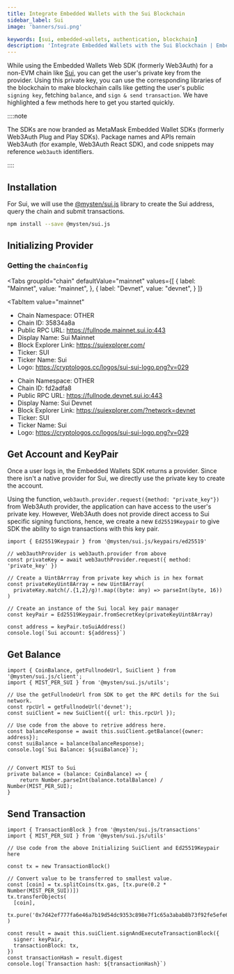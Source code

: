 ```yaml
---
title: Integrate Embedded Wallets with the Sui Blockchain
sidebar_label: Sui
image: 'banners/sui.png'

keywords: [sui, embedded-wallets, authentication, blockchain]
description: 'Integrate Embedded Wallets with the Sui Blockchain | Embedded Wallets'
---
```



While using the Embedded Wallets Web SDK (formerly Web3Auth) for a non-EVM chain like [Sui](https://sui.io/), you can get the user's private key from the provider. Using this private key, you can use the corresponding libraries of the blockchain to make blockchain calls like getting the user's public `signing key`, fetching `balance`, and `sign & send transaction`. We have highlighted a few methods here to get you started quickly.

::::note

The SDKs are now branded as MetaMask Embedded Wallet SDKs (formerly Web3Auth Plug and Play SDKs). Package names and APIs remain Web3Auth (for example, Web3Auth React SDK), and code snippets may reference `web3auth` identifiers.

::::

## Installation

For Sui, we will use the [@mysten/sui.js](https://www.npmjs.com/package/@mysten/sui.js) library to create the Sui address, query the chain and submit transactions.

```bash npm2yarn
npm install --save @mysten/sui.js
```

## Initializing Provider

### Getting the `chainConfig`

<Tabs
 groupId="chain"
 defaultValue="mainnet"
  values={[
    { label: "Mainnet", value: "mainnet", },
    { label: "Devnet", value: "devnet", }
  ]}
>
<TabItem
  value="mainnet"
>

- Chain Namespace: OTHER
- Chain ID: 35834a8a
- Public RPC URL: https://fullnode.mainnet.sui.io:443
- Display Name: Sui Mainnet
- Block Explorer Link: https://suiexplorer.com/
- Ticker: SUI
- Ticker Name: Sui
- Logo: https://cryptologos.cc/logos/sui-sui-logo.png?v=029

</TabItem>

<TabItem value="devnet">

- Chain Namespace: OTHER
- Chain ID: fd2adfa8
- Public RPC URL: https://fullnode.devnet.sui.io:443
- Display Name: Sui Devnet
- Block Explorer Link: https://suiexplorer.com/?network=devnet
- Ticker: SUI
- Ticker Name: Sui
- Logo: https://cryptologos.cc/logos/sui-sui-logo.png?v=029

</TabItem>
</Tabs>

## Get Account and KeyPair

Once a user logs in, the Embedded Wallets SDK returns a provider. Since there isn't a native provider for Sui, we directly use the private key to create the account.

Using the function, `web3auth.provider.request({method: "private_key"})` from Web3Auth provider, the application can have access to the user's private key. However, Web3Auth does not provide direct access to Sui specific signing functions, hence, we create a new `Ed25519Keypair` to give SDK the ability to sign transactions with this key pair.

```tsx
import { Ed25519Keypair } from '@mysten/sui.js/keypairs/ed25519'

// web3authProvider is web3auth.provider from above
const privateKey = await web3authProvider.request({ method: 'private_key' })

// Create a Uint8Arrray from private key which is in hex format
const privateKeyUint8Array = new Uint8Array(
  privateKey.match(/.{1,2}/g)!.map((byte: any) => parseInt(byte, 16))
)

// Create an instance of the Sui local key pair manager
const keyPair = Ed25519Keypair.fromSecretKey(privateKeyUint8Array)

const address = keyPair.toSuiAddress()
console.log(`Sui account: ${address}`)
```

## Get Balance

```tsx
import { CoinBalance, getFullnodeUrl, SuiClient } from '@mysten/sui.js/client';
import { MIST_PER_SUI } from '@mysten/sui.js/utils';

// Use the getFullnodeUrl from SDK to get the RPC detils for the Sui network.
const rpcUrl = getFullnodeUrl('devnet');
const suiClient = new SuiClient({ url: this.rpcUrl });

// Use code from the above to retrive address here.
const balanceResponse = await this.suiClient.getBalance({owner: address});
const suiBalance = balance(balanceResponse);
console.log(`Sui Balance: ${suiBalance}`);


// Convert MIST to Sui
private balance = (balance: CoinBalance) => {
    return Number.parseInt(balance.totalBalance) / Number(MIST_PER_SUI);
}
```

## Send Transaction

```tsx
import { TransactionBlock } from '@mysten/sui.js/transactions'
import { MIST_PER_SUI } from '@mysten/sui.js/utils'

// Use code from the above Initializing SuiClient and Ed25519Keypair here

const tx = new TransactionBlock()

// Convert value to be transferred to smallest value.
const [coin] = tx.splitCoins(tx.gas, [tx.pure(0.2 * Number(MIST_PER_SUI))])
tx.transferObjects(
  [coin],
  tx.pure('0x7d42ef777fa6e46a7b19d54dc9353c898e7f1c65a3abab8b73f92fe5efe6d96d')
)

const result = await this.suiClient.signAndExecuteTransactionBlock({
  signer: keyPair,
  transactionBlock: tx,
})
const transactionHash = result.digest
console.log(`Transaction hash: ${transactionHash}`)
```

